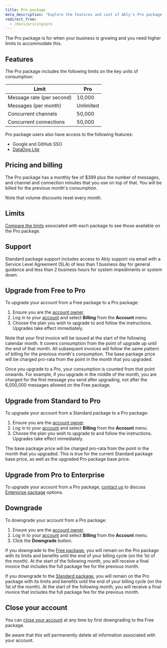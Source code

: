 ```yaml
---
title: Pro package
meta_description: "Explore the features and cost of Ably's Pro package."
redirect_from:
  - /docs/pricing/pro
---
```


The Pro package is for when your business is growing and you need higher limits to accommodate this.

## Features <a id="features"/>

The Pro package includes the following limits on the key units of consumption:

| Limit | Pro |
| ----- | --- |
| Message rate (per second) | 10,000 |
| Messages (per month) | Unlimited |
| Concurrent channels | 50,000 |
| Concurrent connections | 50,000 |

Pro package users also have access to the following features:

* Google and GitHub SSO
* [DataDog Lite](/docs/integrations/streaming/datadog#lite)

## Pricing and billing <a id="pricing"/>

The Pro package has a monthly fee of $399 plus the number of messages, and channel and connection minutes that you use on top of that. You will be billed for the previous month's consumption.

Note that volume discounts reset every month.

## Limits <a id="limits"/>

[Compare the limits](/docs/platform/pricing/limits) associated with each package to see those available on the Pro package.

## Support <a id="support"/>

Standard package support includes access to Ably support via email with a Service Level Agreement (SLA) of less than 1 business day for general guidance and less than 2 business hours for system impediments or system down.

## Upgrade from Free to Pro <a id="free-pro"/>

To upgrade your account from a Free package to a Pro package:

1. Ensure you are the [account owner](/docs/platform/account/users).
2. Log in to your [account](https://ably.com/login) and select **Billing** from the **Account** menu.
3. Choose the plan you wish to upgrade to and follow the instructions. Upgrades take effect immediately.

Note that your first invoice will be issued at the start of the following calendar month. It covers consumption from the point of upgrade up until the end of that month. All subsequent invoices will follow the same pattern of billing for the previous month's consumption. The base package price will be charged pro-rata from the point in the month that you upgraded.

Once you upgrade to a Pro, your consumption is counted from that point onwards. For example, if you upgrade in the middle of the month, you are charged for the first message you send after upgrading, not after the 6,000,000 messages allowed on the Free package.

## Upgrade from Standard to Pro <a id="standard-pro"/>

To upgrade your account from a Standard package to a Pro package:

1. Ensure you are the [account owner](/docs/platform/account/users).
2. Log in to your [account](https://ably.com/login) and select **Billing** from the **Account** menu.
3. Choose the plan you wish to upgrade to and follow the instructions. Upgrades take effect immediately.

The base package price will be charged pro-rata from the point in the month that you upgraded. This is true for the current Standard package base price, as well as the upgraded Pro package base price.

## Upgrade from Pro to Enterprise <a id="pro-enterprise"/>

To upgrade your account from a Pro package, [contact us](https://ably.com/contact?cta=enterprise_package) to discuss [Enterprise package](/docs/platform/pricing/enterprise) options.

## Downgrade <a id="downgrade"/>

To downgrade your account from a Pro package:

1. Ensure you are the [account owner](/docs/platform/account/users).
2. Log in to your [account](https://ably.com/login) and select **Billing** from the **Account** menu.
3. Click the **Downgrade** button.

If you downgrade to the [Free package](/docs/platform/pricing/free), you will remain on the Pro package with its limits and benefits until the end of your billing cycle (on the 1st of the month). At the start of the following month, you will receive a final invoice that includes the full package fee for the previous month.

If you downgrade to the [Standard package](/docs/platform/pricing/standard), you will remain on the Pro package with its limits and benefits until the end of your billing cycle (on the 1st of the month). At the start of the following month, you will receive a final invoice that includes the full package fee for the previous month.

## Close your account <a id="close"/>

You can [close your account](/docs/platform/account/users#close) at any time by first downgrading to the Free package.

<Aside data-type='note'>
Be aware that this will permanently delete all information associated with your account.
</Aside>
